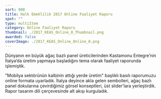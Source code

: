 ```yaml
---
sort: 900
title: Halk Emeklilik 2017 Online Faaliyet Raporu
spot: ""
type: multiItem
category: Online Faaliyet Raporu
thumbnail: ./2017_KEAS_Online_0_Thumbnail.png
awarded: false
coverImage: ./2017_KEAS_Online_Online_0.png
---
```




<MultiItemLayoutOneItem oneItemTitle="KASTAMONU ENTEGRE 2017 ONLİNE FAALİYET RAPORU" oneItemSubTitle="Başarının İtalya durağı" sliderImages={[KEAS2017_0]} awarded={false} singleImageLink="">

Dünyanın en büyük ağaç bazlı panel üreticilerinden Kastamonu Entegre’nin İtalya’da üretim yapmaya başladığını tema olarak faaliyet raporunda işlemiştik.

"Mobilya sektörünün kalbinin attığı yerde üretim" başlıklı basılı raporumuzu online formata uyarladık. İtalya deyince akla gelen sembolleri, ağaç bazlı panel dokularına çevirdiğimiz görsel konseptleri, üst slider’lara yerleştirdik. Rapor tasarım dili çerçevesinde alt akışı kurguladık.

</MultiItemLayoutOneItem>
